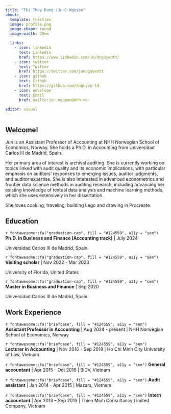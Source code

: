 ```yaml
---
title: "Thi Thuy Dung (Jun) Nguyen"
about:
  template: trestles
  image: profile.png
  image-shape: round
  image-width: 25em

  links:
    - icon: linkedin
      text: Linkedin
      href: https://www.linkedin.com/in/dnguyentt/
    - icon: twitter
      text: Twitter
      href: https://twitter.com/junnguyentt
    - icon: github
      text: Github
      href: https://github.com/dnguyen-td
    - icon: envelope
      text: Email  
      href: mailto:jun.nguyen@nhh.no 

editor: visual
---
```


## Welcome!

Jun is an Assistant Professor of Accounting at NHH Norwegian School of Economics, Norway. She holds a Ph.D. in Accounting from Universidad Carlos III de Madrid, Spain.


Her primary area of interest is archival auditing. She is currently working on topics linked with audit quality and its economic implications, with particular emphasis on auditors’ responses to emerging issues, auditor judgments, and auditor expertise. She is also interested in advanced econometrics and frontier data science methods in auditing research, including advancing her existing knowledge of textual data analysis and machine learning methods, which she uses extensively in her dissertation.


She loves cooking, traveling, building Lego and drawing in Procreate.

## Education

<p class="custom-subtitle">

`r fontawesome::fa("graduation-cap", fill = "#124559", a11y = "sem")` **Ph.D. in Business and Finance (Accounting track)** \| July 2024

</p>

<p class="custom-subtitle2">

Universidad Carlos III de Madrid, Spain

</p>

<p class="custom-subtitle">
`r fontawesome::fa("graduation-cap", fill = "#124559", a11y = "sem")` **Visiting scholar** \| Nov 2022 - Mar 2023

</p>

<p class="custom-subtitle2">

University of Florida, United States

</p>

`r fontawesome::fa("graduation-cap", fill = "#124559", a11y = "sem")` **Master in Business and Finance** \| Sep 2020

</p>

<p class="custom-subtitle2">

Universidad Carlos III de Madrid, Spain

</p>

## Work Experience

`r fontawesome::fa("briefcase", fill = "#124559", a11y = "sem")` **Assistant Professor in Accounting** \| Aug 2024 - present \| NHH Norwegian School of Economics, Norway

`r fontawesome::fa("briefcase", fill = "#124559", a11y = "sem")` **Lecturer in Accounting** \| Nov 2016 - Sep 2018 \| Ho Chi Minh City University of Law, Vietnam

`r fontawesome::fa("briefcase", fill = "#124559", a11y = "sem")` **General accountant** \| Apr 2015 - Oct 2016 \| BIDV, Vietnam

`r fontawesome::fa("briefcase", fill = "#124559", a11y = "sem")` **Audit assistant** \| Jan 2014 - Apr 2015 \| Mazars, Vietnam

`r fontawesome::fa("briefcase", fill = "#124559", a11y = "sem")` **Intern accountant** \| Apr 2013 – Sep 2013 \| Thien Minh Consultancy Limited Company, Vietnam



